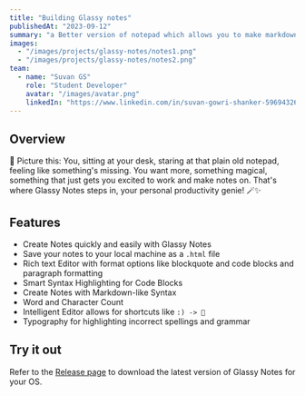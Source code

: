 ```yaml
---
title: "Building Glassy notes"
publishedAt: "2023-09-12"
summary: "a Better version of notepad which allows you to make markdown-like notes with just a GUI interface."
images:
  - "/images/projects/glassy-notes/notes1.png"
  - "/images/projects/glassy-notes/notes2.png"
team:
  - name: "Suvan GS"
    role: "Student Developer"
    avatar: "/images/avatar.png"
    linkedIn: "https://www.linkedin.com/in/suvan-gowri-shanker-596943261/"
---
```


## Overview

🌟 Picture this: You, sitting at your desk, staring at that plain old notepad, feeling like something's missing. You want more, something magical, something that just gets you excited to work and make notes on. That's where Glassy Notes steps in, your personal productivity genie! 🪄✨

## Features

- Create Notes quickly and easily with Glassy Notes
- Save your notes to your local machine as a `.html` file
- Rich text Editor with format options like blockquote and code blocks and paragraph formatting
- Smart Syntax Highlighting for Code Blocks
- Create Notes with Markdown-like Syntax
- Word and Character Count
- Intelligent Editor allows for shortcuts like `:) -> 🙂`
- Typography for highlighting incorrect spellings and grammar

## Try it out

Refer to the [Release page](https://tauri-update-server-kappa.vercel.app/) to download the latest version of Glassy Notes for your OS.